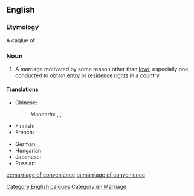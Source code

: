 ==English==

===Etymology===
A caqlue of {{etyl|fr|-}} {{term|mariage de convenance|lang=fr}}.

===Noun===
{{en-noun|sg=[[marriage]] of [[convenience]]|marriages of convenience}}

# A marriage motivated by some reason other than [[love]]; especially one conducted to obtain [[entry]] or [[residence]] [[right]]s in a country.

====Translations====
{{trans-top|marriage motivated by some reason other than love}}
* Chinese:
*: Mandarin: {{t|zh|權宜婚姻|sc=Hani}}, {{t|zh|权宜婚姻|tr=quányí hūnyīn|sc=Hani}}, {{t|zh|政治婚姻|tr=zhèngzhì hūnyīn|sc=Hani}}
* Finnish: {{t-|fi|mukavuusavioliitto}}
* French: {{t+|fr|mariage de convenance|m}}
{{trans-mid}}
* German: {{t-|de|Vernunftehe|f}}, {{t-|de|Konvenienzehe|f}}
* Hungarian: {{t+|hu|érdekházasság}}
* Japanese: {{t-|ja|政略結婚|tr=せいりゃくけっこん, seiryaku kekkon|sc=Jpan}}
* Russian: {{t-|ru|брак по расчёту|m|tr=brak po rasčótu|sc=Cyrl}}
{{trans-bottom}}

[[Category:English calques]]
[[Category:en:Marriage]]

[[et:marriage of convenience]]
[[ta:marriage of convenience]]